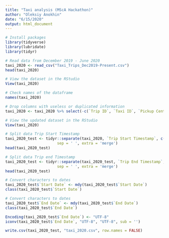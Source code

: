 ```yaml
---
title: "Taxi analysis (MScA Hackathon)"
author: "Oleksiy Anokhin"
date: "6/15/2020"
output: html_document
---
```


```r
# Install packages
library(tidyverse)
library(lubridate)
library(tidyr)
```

```r
# Read data from December 2019 - June 2020
taxi_2020 <- read_csv("Taxi_Trips_Dec2019-Present.csv")
head(taxi_2020)
```

```r
# View the dataset in the RStudio
View(taxi_2020)
```

```r
# Check names of the dataframe
names(taxi_2020)
```

```r
# Drop columns with useless or duplicated information
taxi_2020 <- taxi_2020 %>% select(-c(`Trip ID`, `Taxi ID`, `Pickup Centroid Location`, `Dropoff Centroid  Location`))
```

```r
# View the updated dataset in the RStudio
View(taxi_2020)
```

```r
# Split data Trip Start Timestamp
taxi_2020_test <- tidyr::separate(taxi_2020, `Trip Start Timestamp`, c('Start Date', 'Start Time'), 
                       sep = ' ', extra = 'merge')
head(taxi_2020_test)
```

```r
# Split data Trip end Timestamp
taxi_2020_test <- tidyr::separate(taxi_2020_test, `Trip End Timestamp`, c('End Date', 'End Time'), 
                       sep = ' ', extra = 'merge')
head(taxi_2020_test)
```




```r
# Convert characters to dates
taxi_2020_test$`Start Date` <- mdy(taxi_2020_test$`Start Date`)
class(taxi_2020_test$`Start Date`)
```

```r
# Convert characters to dates
taxi_2020_test$`End Date` <- mdy(taxi_2020_test$`End Date`)
class(taxi_2020_test$`End Date`)
```

```r
Encoding(taxi_2020_test$`End Date`) <- "UTF-8"
iconv(taxi_2020_test$`End Date`, "UTF-8", "UTF-8", sub = '')
```



```r
write.csv(taxi_2020_test, "taxi_2020.csv", row.names = FALSE)
```










